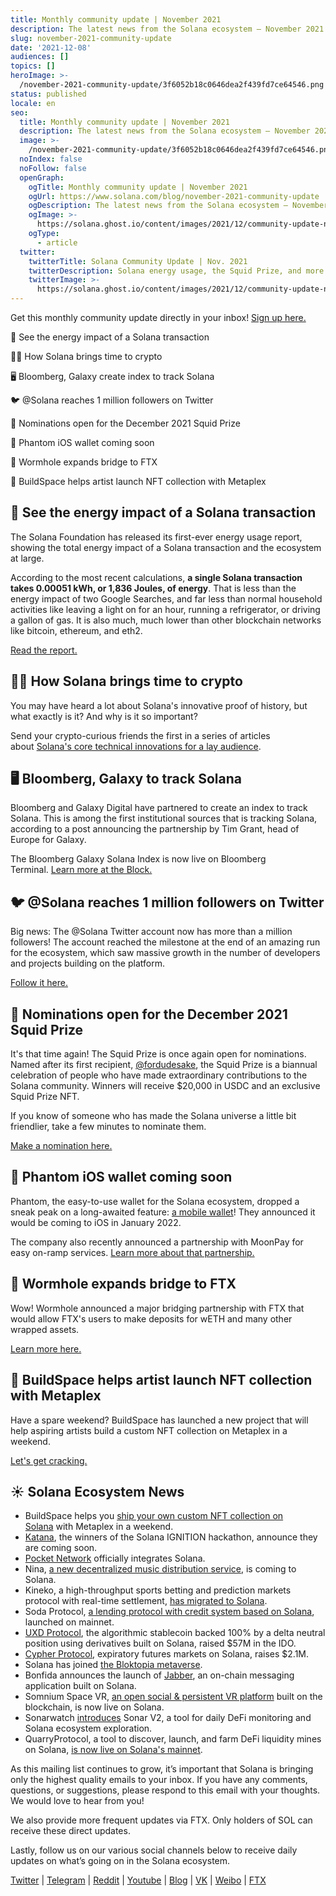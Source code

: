 ```yaml
---
title: Monthly community update | November 2021
description: The latest news from the Solana ecosystem — November 2021 edition!
slug: november-2021-community-update
date: '2021-12-08'
audiences: []
topics: []
heroImage: >-
  /november-2021-community-update/3f6052b18c0646dea2f439fd7ce64546.png
status: published
locale: en
seo:
  title: Monthly community update | November 2021
  description: The latest news from the Solana ecosystem — November 2021 edition!
  image: >-
    /november-2021-community-update/3f6052b18c0646dea2f439fd7ce64546.png
  noIndex: false
  noFollow: false
  openGraph:
    ogTitle: Monthly community update | November 2021
    ogUrl: https://www.solana.com/blog/november-2021-community-update
    ogDescription: The latest news from the Solana ecosystem — November 2021 edition!
    ogImage: >-
      https://solana.ghost.io/content/images/2021/12/community-update-november-2021-blog.png
    ogType:
      - article
  twitter:
    twitterTitle: Solana Community Update | Nov. 2021
    twitterDescription: Solana energy usage, the Squid Prize, and more!
    twitterImage: >-
      https://solana.ghost.io/content/images/2021/12/community-update-november-2021-blog.png
---
```


Get this monthly community update directly in your inbox! [Sign up here.](https://solana.ghost.io/monthly-update-september-2021/solana.com/newsletter)

🌱 See the energy impact of a Solana transaction

🧑‍🏫 How Solana brings time to crypto

🖥 Bloomberg, Galaxy create index to track Solana

🐦 @Solana reaches 1 million followers on Twitter

🦑 Nominations open for the December 2021 Squid Prize

👻 Phantom iOS wallet coming soon

🌌 Wormhole expands bridge to FTX

🎨 BuildSpace helps artist launch NFT collection with Metaplex

## **🌱 See the energy impact of a Solana transaction**

The Solana Foundation has released its first-ever energy usage report, showing the total energy impact of a Solana transaction and the ecosystem at large.

According to the most recent calculations, **a single Solana transaction takes 0.00051 kWh, or 1,836 Joules, of energy**. That is less than the energy impact of two Google Searches, and far less than normal household activities like leaving a light on for an hour, running a refrigerator, or driving a gallon of gas. It is also much, much lower than other blockchain networks like bitcoin, ethereum, and eth2.

[Read the report.](https://solana.com/news/solana-energy-usage-report-november-2021?ref=solana.ghost.io)

## **🧑‍🏫 How Solana brings time to crypto**

You may have heard a lot about Solana's innovative proof of history, but what exactly is it? And why is it so important?

Send your crypto-curious friends the first in a series of articles about [Solana's core technical innovations for a lay audience](https://solana.com/news/proof-of-history?ref=solana.ghost.io).

## **🖥 Bloomberg, Galaxy to track Solana**

Bloomberg and Galaxy Digital have partnered to create an index to track Solana. This is among the first institutional sources that is tracking Solana, according to a post announcing the partnership by Tim Grant, head of Europe for Galaxy.

The Bloomberg Galaxy Solana Index is now live on Bloomberg Terminal. [Learn more at the Block.](https://www.theblockcrypto.com/linked/124339/bloomberg-galaxy-partner-to-create-new-index-that-tracks-the-price-of-solana?ref=solana.ghost.io)

## **🐦 @Solana reaches 1 million followers on Twitter**

Big news: The @Solana Twitter account now has more than a million followers! The account reached the milestone at the end of an amazing run for the ecosystem, which saw massive growth in the number of developers and projects building on the platform.

[Follow it here.](https://twitter.com/solana/status/1463875197656875010?ref=solana.ghost.io)

## **🦑 Nominations open for the December 2021 Squid Prize**

It's that time again! The Squid Prize is once again open for nominations. Named after its first recipient, [@fordudesake](https://twitter.com/fordudesake?ref=solana.ghost.io), the Squid Prize is a biannual celebration of people who have made extraordinary contributions to the Solana community. Winners will receive $20,000 in USDC and an exclusive Squid Prize NFT.

If you know of someone who has made the Solana universe a little bit friendlier, take a few minutes to nominate them.

[Make a nomination here.](https://solanalabs.typeform.com/to/yzDfzVnC?ref=solana.ghost.io)

## **👻 Phantom iOS wallet coming soon**

Phantom, the easy-to-use wallet for the Solana ecosystem, dropped a sneak peak on a long-awaited feature: [a mobile wallet](https://twitter.com/phantom/status/1463661910952271875?ref=solana.ghost.io)! They announced it would be coming to iOS in January 2022.

The company also recently announced a partnership with MoonPay for easy on-ramp services. [Learn more about that partnership.](https://www.moonpay.com/blog/moonpay-phantom?utm_content=187754124&utm_medium=social&utm_source=twitter&hss_channel=tw-1024699964071522305)

## **🌌 Wormhole expands bridge to FTX**

Wow! Wormhole announced a major bridging partnership with FTX that would allow FTX's users to make deposits for wETH and many other wrapped assets.

[Learn more here.](https://twitter.com/wormholecrypto/status/1463993093657710608?ref=solana.ghost.io)

## **🎨 BuildSpace helps artist launch NFT collection with Metaplex**

Have a spare weekend? BuildSpace has launched a new project that will help aspiring artists build a custom NFT collection on Metaplex in a weekend.

[Let's get cracking.](https://buildspace.so/solana-nfts?ref=solana.ghost.io)

## **☀️ Solana Ecosystem News**

-   BuildSpace helps you [ship your own custom NFT collection on Solana](https://twitter.com/_buildspace/status/1456345221772500999?s=21&ref=solana.ghost.io) with Metaplex in a weekend.
-   [Katana](https://solana.com/ecosystem/katana?ref=solana.ghost.io), the winners of the Solana IGNITION hackathon, announce they are coming soon.
-   [Pocket Network](http://blog.pokt.network/pocket-network-officially-integrates-solana-securing-its-rpc-node-layer-through-decentralization/?ref=solana.ghost.io) officially integrates Solana.
-   Nina, [a new decentralized music distribution service](https://twitter.com/nina_market_/status/1460656687011012619?ref=solana.ghost.io), is coming to Solana.
-   Kineko, a high-throughput sports betting and prediction markets protocol with real-time settlement, [has migrated to Solana](https://twitter.com/KinekoDefi/status/1461692621198348290?ref=solana.ghost.io).
-   Soda Protocol, [a lending protocol with credit system based on Solana](https://twitter.com/SodaProtocol/status/1458827016346734592?ref=solana.ghost.io), launched on mainnet.
-   [UXD Protocol](https://twitter.com/uxdprotocol/status/1459736479513681920?ref=solana.ghost.io), the algorithmic stablecoin backed 100% by a delta neutral position using derivatives built on Solana, raised $57M in the IDO.
-   [Cypher Protocol](https://twitter.com/cypher_protocol/status/1461336771556524033?ref=solana.ghost.io), expiratory futures markets on Solana, raises $2.1M.
-   Solana has joined [the Bloktopia metaverse](http://xn--solana%20joined%20the%20bloktopia%20metaverse-zq729b./).
-   Bonfida announces the launch of [Jabber](https://twitter.com/bonfida/status/1464191226802962434?ref=solana.ghost.io), an on-chain messaging application built on Solana.
-   Somnium Space VR, [an open social & persistent VR platform](https://twitter.com/SomniumSpace/status/1462489775219396624?ref=solana.ghost.io) built on the blockchain, is now live on Solana.
-   Sonarwatch [introduces](https://twitter.com/Sonarwatch/status/1463087150497476611?ref=solana.ghost.io) Sonar V2, a tool for daily DeFi monitoring and Solana ecosystem exploration.
-   QuarryProtocol, a tool to discover, launch, and farm DeFi liquidity mines on Solana, [is now live on Solana's mainnet](https://twitter.com/QuarryProtocol/status/1461763318608121856?ref=solana.ghost.io).

As this mailing list continues to grow, it’s important that Solana is bringing only the highest quality emails to your inbox. If you have any comments, questions, or suggestions, please respond to this email with your thoughts. We would love to hear from you!

We also provide more frequent updates via FTX. Only holders of SOL can receive these direct updates.

Lastly, follow us on our various social channels below to receive daily updates on what’s going on in the Solana ecosystem.

[Twitter](https://twitter.com/solana?ref=solana.ghost.io) | [Telegram](https://t.me/solana?ref=solana.ghost.io) | [Reddit](https://www.reddit.com/r/solana/?ref=solana.ghost.io) | [Youtube](https://www.youtube.com/c/solanalabs?ref=solana.ghost.io) | [Blog](https://solana.com/news?ref=solana.ghost.io) | [VK](https://vk.com/solanarus?ref=solana.ghost.io) | [Weibo](https://www.weibo.com/SolanaNews?is_all=1&ref=solana.ghost.io) | [FTX](https://blockfolio.com/coin/SOL?ref=solana.ghost.io)
